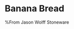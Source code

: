 # Banana Bread

\begin{recipe}[BananaBread]{J. Wolff Banana Bread}{1 loaf}{90 min (30 min prep, 60 min bake)}
\freeform This recipe makes one loaf of banana bread. Bake it in a J. Wolff bread baker --- although other stone breadpans should work, presumably.
\freeform\rule{\textwidth}{0.05pt}

\newstep Preheat oven to 350 \degrees F.
\ingredient[2-3]{}{overripe bananas}

Mash bananas in a mixing bowl until relatively smooth.

\ingredient[\fr34]{cup}{sugar}
\ingredient[1]{tsp}{vanilla}
\ingredient[2]{tbs}{oil (canola or olive)}
\ingredient[\fr13]{cup}{milk)}

Beat sugar, vanilla, olive oil, and milk into the mashed bananas.

\ingredient[1\fr12]{cup}{flour}
\ingredient[\fr13]{tsp}{baking soda}
\ingredient[\fr3/4]{tsp}{salt}
\ingredient[\fr3/4]{tbs}{ground cinnamon}
\ingredient[\fr1/4]{tsp}{nutmeg}

Add flour, baking soda, salt, cinnamon, and nutmeg. Gently mix just to incorporate --- do not overmix.

\ingredient[\fr12]{cup}{chocolate chips or walnuts}

Fold in walnuts or chocolate chips (or both).

\ingredient[\fr13]{cup}{boiling water}

Pour in boiling water and mix until batter is smooth. It may be a bit watery.

\newstep

Grease stoneware baker and pour in batter. Cook for 60-70 min (check frequently) or until a knife inserted into the bread comes out clean.
\end{recipe}

%From Jason Wolff Stoneware
